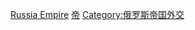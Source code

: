 {{wikisourcecat|俄羅斯帝國條約}}

[[Category:各國條約|Russia Empire]]
[[Category:俄羅斯條約|帝]]
[[Category:俄罗斯帝国外交|Category:俄罗斯帝国外交]]